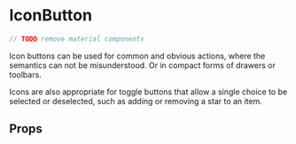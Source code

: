 
<Meta title="components|IconButton" component={IconButton} />

# IconButton

```js
// TODO remove material components
```

Icon buttons can be used for common and obvious actions, where the semantics can not be misunderstood.
Or in compact forms of drawers or toolbars.

Icons are also appropriate for toggle buttons that allow a single choice to be selected or deselected,
such as adding or removing a star to an item.

<Preview>
  <Story name="default">
    <IconButton onClick={action('delete')} aria-label="delete">
      <DeleteIcon />
    </IconButton>
  </Story>
  <Story name="disabled">
    <IconButton
      onClick={action('delete')}
      aria-label="delete"
      disabled
      color="primary"
    >
      <DeleteIcon />
    </IconButton>
  </Story>
  <Story name="primary">
    <IconButton
      onClick={action('click')}
      color="secondary"
      aria-label="add an alarm"
    >
      <AlarmIcon />
    </IconButton>
  </Story>
  <Story name="secondary">
    <IconButton
      onClick={action('click')}
      color="primary"
      aria-label="add to shopping cart"
    >
      <AddShoppingCartIcon />
    </IconButton>
  </Story>
</Preview>

## Props

<Props of={IconButton} />
